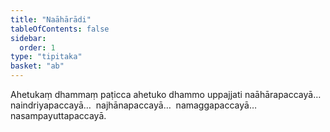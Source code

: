 ```yaml
---
title: "Naāhārādi"
tableOfContents: false
sidebar:
  order: 1
type: "tipitaka"
basket: "ab"
---
```



<DynamicBreadcrumb />

<Division number="67">

<Paragraph number="183">
Ahetukaṃ dhammaṃ paṭicca ahetuko dhammo uppajjati naāhārapaccayā…  naindriyapaccayā…  najhānapaccayā…  namaggapaccayā…  nasampayuttapaccayā.
</Paragraph>
</Division>